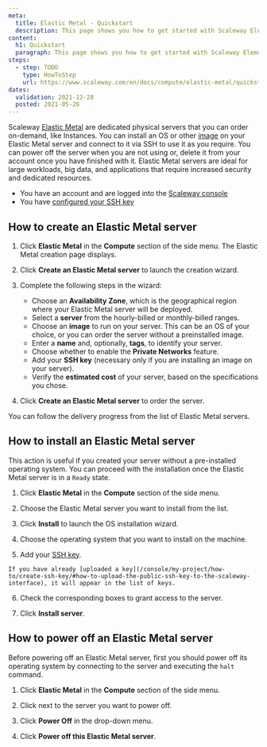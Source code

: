 ```yaml
---
meta:
  title: Elastic Metal - Quickstart
  description: This page shows you how to get started with Scaleway Elements Elastic Metal.
content:
  h1: Quickstart
  paragraph: This page shows you how to get started with Scaleway Elements Elastic Metal.
steps:
  - step: TODO
    type: HowToStep
    url: https://www.scaleway.com/en/docs/compute/elastic-metal/quickstart
dates:
  validation: 2021-12-28
  posted: 2021-05-26
---
```


Scaleway [Elastic Metal](/compute/elastic-metal/concepts/#elastic-metal-server) are dedicated physical servers that you can order on-demand, like Instances. You can install an OS or other [image](/compute/elastic-metal/concepts/#image) on your Elastic Metal server and connect to it via SSH to use it as you require. You can power off the server when you are not using or, delete it from your account once you have finished with it. Elastic Metal servers are ideal for large workloads, big data, and applications that require increased security and dedicated resources.

<Message type="requirement">

  - You have an account and are logged into the [Scaleway console](https://console.scaleway.com) 
  - You have [configured your SSH key](/console/my-project/how-to/create-ssh-key)

</Message>

## How to create an Elastic Metal server

1. Click **Elastic Metal** in the **Compute** section of the side menu. The Elastic Metal creation page displays.

2. Click **Create an Elastic Metal server** to launch the creation wizard.

3. Complete the following steps in the wizard: 

    - Choose an **Availability Zone**, which is the geographical region where your Elastic Metal server will be deployed.
    - Select a **server** from the hourly-billed or monthly-billed ranges.
    - Choose an **image** to run on your server. This can be an OS of your choice, or you can order the server without a preinstalled image.
    - Enter a **name** and, optionally, **tags**, to identify your server.
    - Choose whether to enable the **Private Networks** feature.
    - Add your **SSH key** (necessary only if you are installing an image on your server).
    - Verify the **estimated cost** of your server, based on the specifications you chose.

4. Click **Create an Elastic Metal server** to order the server.

You can follow the delivery progress from the list of Elastic Metal servers.

## How to install an Elastic Metal server

<Message type="note">

This action is useful if you created your server without a pre-installed operating system. You can proceed with the installation once the Elastic Metal server is in a `Ready` state.

</Message>

1. Click **Elastic Metal** in the **Compute** section of the side menu.

2. Choose the Elastic Metal server you want to install from the list.

3. Click **Install** to launch the OS installation wizard.

4. Choose the operating system that you want to install on the machine.

5. Add your [SSH key](/console/my-account/concepts/#ssh-key).

  <Message type="note">

    If you have already [uploaded a key](/console/my-project/how-to/create-ssh-key/#how-to-upload-the-public-ssh-key-to-the-scaleway-interface), it will appear in the list of keys.

  </Message>

6. Check the corresponding boxes to grant access to the server.

7. Click **Install server**.

## How to power off an Elastic Metal server

<Message type="note">

  Before powering off an Elastic Metal server, first you should power off its operating system by connecting to the server and executing the `halt` command.

</Message>

1. Click **Elastic Metal** in the **Compute** section of the side menu.

2. Click <Icon name="more" /> next to the server you want to power off.

3. Click **Power Off** in the drop-down menu.

4. Click **Power off this Elastic Metal server**.
